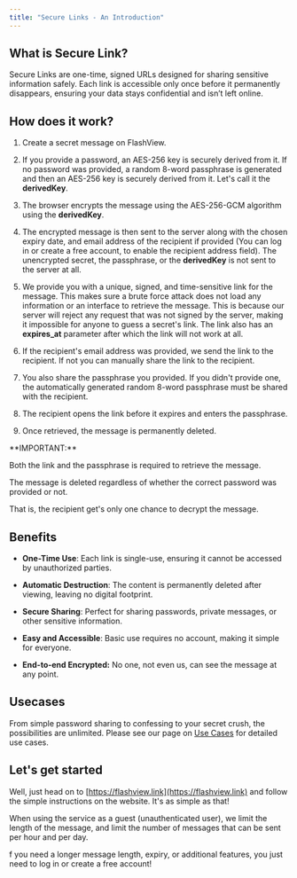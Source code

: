 ```yaml
---
title: "Secure Links - An Introduction"
---
```


## What is Secure Link?

Secure Links are one-time, signed URLs designed for sharing sensitive information safely. Each link is accessible only once before it permanently disappears, ensuring your data stays confidential and isn’t left online.

## How does it work?

1. Create a secret message on FlashView.

2. If you provide a password, an AES-256 key is securely derived from it. If no password was provided, a random 8-word passphrase is generated and then an AES-256 key is securely derived from it. Let's call it the **derivedKey**.

3. The browser encrypts the message using the AES-256-GCM algorithm using the **derivedKey**.

4. The encrypted message is then sent to the server along with the chosen expiry date, and email address of the recipient if provided (You can log in or create a free account, to enable the recipient address field). The unencrypted secret, the passphrase, or the **derivedKey** is not sent to the server at all.

5. We provide you with a unique, signed, and time-sensitive link for the message. This makes sure a brute force attack does not load any information or an interface to retrieve the message. This is because our server will reject any request that was not signed by the server, making it impossible for anyone to guess a secret's link. The link also has an **expires\_at** parameter after which the link will not work at all.

6. If the recipient's email address was provided, we send the link to the recipient. If not you can manually share the link to the recipient.

7. You also share the passphrase you provided. If you didn't provide one, the automatically generated random 8-word passphrase must be shared with the recipient.

8. The recipient opens the link before it expires and enters the passphrase.

9. Once retrieved, the message is permanently deleted.

<Warning>
  **IMPORTANT:**



  Both the link and the passphrase is required to retrieve the message.



  The message is deleted regardless of whether the correct password was provided or not.



  That is, the recipient get's only one chance to decrypt the message.
</Warning>

## Benefits

* **One-Time Use**: Each link is single-use, ensuring it cannot be accessed by unauthorized parties.

* **Automatic Destruction**: The content is permanently deleted after viewing, leaving no digital footprint.

* **Secure Sharing**: Perfect for sharing passwords, private messages, or other sensitive information.

* **Easy and Accessible**: Basic use requires no account, making it simple for everyone.

* **End-to-end Encrypted:** No one, not even us, can see the message at any point.

## Usecases

From simple password sharing to confessing to your secret crush, the possibilities are unlimited. Please see our page on [Use Cases](https://flashview.link/use-cases) for detailed use cases.

## Let's get started

Well, just head on to [https://flashview.link](https://flashview.link) and follow the simple instructions on the website. It's as simple as that!

<Tip>
  When using the service as a guest (unauthenticated user), we limit the length of the message, and limit the number of messages that can be sent per hour and per day.



  f you need a longer message length, expiry, or additional features, you just need to log in or create a free account!
</Tip>